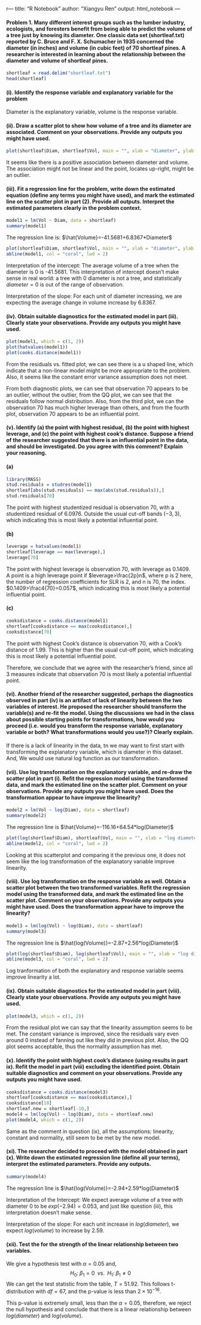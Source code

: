 r---
title: "R Notebook"
author: "Xiangyu Ren"
output: html_notebook
---

#### Problem 1. Many different interest groups such as the lumber industry, ecologists, and foresters benefit from being able to predict the volume of a tree just by knowing its diameter. One classic data set (shortleaf.txt) reported by C. Bruce and F. X. Schumacher in 1935 concerned the diameter (in inches) and volume (in cubic feet) of 70 shortleaf pines. A researcher is interested in learning about the relationship between the diameter and volume of shortleaf pines.
```r
shortleaf = read.delim("shortleaf.txt")
head(shortleaf)
```

#### (i). Identify the response variable and explanatory variable for the problem
Diameter is the explanatory variable, volume is the response variable.

#### (ii). Draw a scatter plot to show how volume of a tree and its diameter are associated. Comment on your observations. Provide any outputs you might have used.

```r
plot(shortleaf$Diam, shortleaf$Vol, main = "", xlab = "diameter", ylab = "volume", pch = 16)
```
It seems like there is a positive association between diameter and volume. The association might not be linear and the point, locates up-right, might be an outlier.

#### (iii). Fit a regression line for the problem, write down the estimated equation (define any terms you might have used), and mark the estimated line on the scatter plot in part (2). Provide all outputs. Interpret the estimated parameters clearly in the problem context.
```r
model1 = lm(Vol ~ Diam, data = shortleaf)
summary(model1)
```
The regression line is: $\hat{Volume}=-41.5681+6.8367*Diameter$
```r
plot(shortleaf$Diam, shortleaf$Vol, main = "", xlab = "diameter", ylab = "volume", pch = 16)
abline(model1, col = "coral", lwd = 2)
```
Interpretation of the intercept: The average volume of a tree when the diameter is 0 is -41.5681. This interpretation of intercept doesn't make sense in real world: a tree with 0 diameter is not a tree, and statistically $diameter=0$ is out of the range of observation.

Interpretation of the slope: For each unit of diameter increasing, we are expecting the average change in volume increase by 6.8367.

#### (iv). Obtain suitable diagnostics for the estimated model in part (iii). Clearly state your observations. Provide any outputs you might have used.
```r
plot(model1, which = c(1, 2))
plot(hatvalues(model1))
plot(cooks.distance(model1))
```
From the residuals vs. fitted plot, we can see there is a u shaped line, which indicate that a non-linear model might be more appropriate to the problem. Also, it seems like the constant error variance assumption does not meet. 

From both diagnostic plots, we can see that observation 70 appears to be an outlier, without the outlier, from the QQ plot, we can see that the residuals follow normal distribution. Also, from the third plot, we can the observation 70 has much higher leverage than others, and from the fourth plot, observation 70 appears to be an influential point.

#### (v). Identify (a) the point with highest residual, (b) the point with highest leverage, and (c) the point with highest cook’s distance. Suppose a friend of the researcher suggested that there is an influential point in the data, and should be investigated. Do you agree with this comment? Explain your reasoning.

#### (a)
```r
library(MASS)
stud.residuals = studres(model1)
shortleaf[abs(stud.residuals) == max(abs(stud.residuals)),]
stud.residuals[70]
```
The point with highest studentized residual is observation 70, with a studentized residual of 6.0976. Outside the usual cut-off bands $(-3,3)$, which indicating this is most likely a potential influential point. 

#### (b)
```r
leverage = hatvalues(model1)
shortleaf[leverage == max(leverage),]
leverage[70]
```
The point with highest leverage is observation 70, with leverage as 0.1409. A point is a high leverage point if $leverage>\frac{2p}n$, where p is 2 here, the number of regression coefficients for SLR is 2, and n is 70, the index. $0.1409>\frac4{70}=0.057$, which indicating this is most likely a potential influential point. 

#### (c)
```r
cooksdistance = cooks.distance(model1)
shortleaf[cooksdistance == max(cooksdistance),]
cooksdistance[70]
```
The point with highest Cook's distance is observation 70, with a Cook's distance of 1.99. This is higher than the usual cut-off point, which indicating this is most likely a potential influential point. 

Therefore, we conclude that we agree with the researcher's friend, since all 3 measures indicate that observation 70 is most likely a potential influential point. 

#### (vi). Another friend of the researcher suggested, perhaps the diagnostics observed in part (iv) is an artifact of lack of linearity between the two variables of interest. He proposed the researcher should transform the variable(s) and re-fit the model. Using the discussions we had in the class about possible starting points for transformations, how would you proceed (i.e. would you transform the response variable, explanatory variable or both? What transformations would you use?)? Clearly explain.
If there is a lack of linearity in the data, tn we may want to first start with transforming the explanatory variable, which is diameter in this dataset. And, We would use natural log function as our transformation.

#### (vii). Use log transformation on the explanatory variable, and re-draw the scatter plot in part (i). Refit the regression model using the transformed data, and mark the estimated line on the scatter plot. Comment on your observations. Provide any outputs you might have used. Does the transformation appear to have improve the linearity?
```r
model2 = lm(Vol ~ log(Diam), data = shortleaf)
summary(model2)
```
The regression line is $\hat{Volume}=-116.16+64.54*log(Diameter)$
```r
plot(log(shortleaf$Diam), shortleaf$Vol, main = "", xlab = "log diameter", ylab = "volume", pch = 16)
abline(model2, col = "coral", lwd = 2)
```
Looking at this scatterplot and comparing it the previous one, it does not seem like the log transformation of the explanatory variable improve linearity.

#### (viii). Use log transformation on the response variable as well. Obtain a scatter plot between the two transformed variables. Refit the regression model using the transformed data, and mark the estimated line on the scatter plot. Comment on your observations. Provide any outputs you might have used. Does the transformation appear have to improve the linearity?
```r
model3 = lm(log(Vol) ~ log(Diam), data = shortleaf)
summary(model3)
```
The regression line is $\hat{log(Volume)}=-2.87+2.56*log(Diameter)$
```r
plot(log(shortleaf$Diam), log(shortleaf$Vol), main = "", xlab = "log diameter", ylab = "log volume", pch = 16)
abline(model3, col = "coral", lwd = 2)
```
Log tranformation of both the explanatory and response variable seems improve linearity a lot. 

#### (ix). Obtain suitable diagnostics for the estimated model in part (viii). Clearly state your observations. Provide any outputs you might have used.
```r
plot(model3, which = c(1, 2))
```
From the residual plot we can say that the linearity assumption seems to be met. The constant variance is improved, since the residuals vary even around 0 instead of fanning out like they did in previous plot. Also, the QQ plot seems acceptable, thus the normality assumption has met.

#### (x). Identify the point with highest cook’s distance (using results in part ix). Refit the model in part (viii) excluding the identified point. Obtain suitable diagnostics and comment on your observations. Provide any outputs you might have used.
```r
cooksdistance = cooks.distance(model3)
shortleaf[cooksdistance == max(cooksdistance),]
cooksdistance[10]
shortleaf.new = shortleaf[-10,]
model4 = lm(log(Vol) ~ log(Diam), data = shortleaf.new)
plot(model4, which = c(1, 2))
```
Same as the comment in question (ix), all the assumptions: linearity, constant and normality, still seem to be met by the new model.

#### (xi). The researcher decided to proceed with the model obtained in part (x). Write down the estimated regression line (define all your terms), interpret the estimated parameters. Provide any outputs.
```r
summary(model4)
```
The regression line is $\hat{log(Volume)}=-2.94+2.59*log(Diameter)$

Interpretation of the Intercept: We expect average volume of a tree with diameter 0 to be $exp(-2.94)=0.053$, and just like question (iii), this interpretation doesn't make sense. 

Interpretation of the slope: For each unit increase in $log(diameter)$, we expect $log(volume)$ to increase by 2.59.

#### (xii). Test the for the strength of the linear relationship between two variables.
We give a hypothesis test with $\alpha=0.05$ and, 
$$H_0:\;\beta_1=0\;\;vs.\;\;H_1:\;\beta_1\ne0$$
We can get the test statistic from the table, $T=51.92$. This follows t-distribution with $df=67$, and the p-value is less than $2\times10^{-16}$.

This p-value is extremely small, less than the $\alpha=0.05$, therefore, we reject the null hypothesis and conclude that there is a linear relationship between $log(diameter)$ and $log(volume)$.

